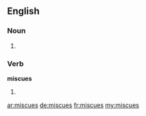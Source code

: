 ==English==

===Noun===
{{head|en}}

# {{plural of|miscue}}

===Verb===
'''miscues'''

# {{en-third-person singular of|miscue}}

[[ar:miscues]]
[[de:miscues]]
[[fr:miscues]]
[[my:miscues]]